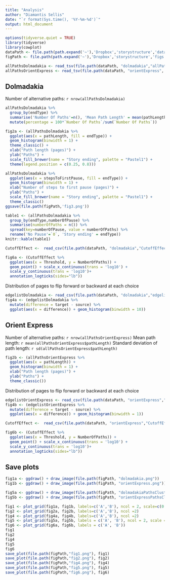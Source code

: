 ```yaml
---
title: "Analysis"
author: "Diamantis Sellis"
date: "`r format(Sys.time(), '%Y-%m-%d')`"
output: html_document
---
```


```r
options(tidyverse.quiet = TRUE)
library(tidyverse)
library(cowplot)
dataPath <- file.path(path.expand('~'),'Dropbox','storystructure','data')
figPath <- file.path(path.expand('~'),'Dropbox','storystructure','figs')
```

```r
allPathsDolmadakia <- read_tsv(file.path(dataPath, "dolmadakia","allPaths.dat"), na = "None")
allPathsOrientExpress <- read_tsv(file.path(dataPath, "orientExpress", "allPaths.dat"), na = "None")
```

## Dolmadakia

Number of alternative paths: `r nrow(allPathsDolmadakia)`
```r
allPathsDolmadakia %>% 
  group_by(endType) %>% 
  summarise('Number Of Paths'=n(), 'Mean Path Length' = mean(pathLength), 'Standard Deviation of Path Length' = sd(pathLength)) %>% 
  mutate(percentage = 100*`Number Of Paths`/sum(`Number Of Paths`))
```
```r
fig2a <- (allPathsDolmadakia %>%
  ggplot(aes(x = pathLength, fill = endType)) + 
  geom_histogram(binwidth = 1) + 
  theme_classic() + 
  xlab("Path length (pages)") + 
  ylab("Paths") +
  scale_fill_brewer(name = "Story ending", palette = "Pastel1") + 
  theme(legend.position = c(0.25, 0.8)))
```

```r
allPathsDolmadakia %>%
  ggplot(aes(x = stepsToFirstPause, fill = endType)) +
  geom_histogram(binwidth = 1) + 
  xlab("Number of steps to first pause (pages)") + 
  ylab("Paths") +
  scale_fill_brewer(name = "Story ending", palette = "Pastel1") + 
  theme_classic()
ggsave(file.path(figPath,'fig3.png'))
```

```r
table1 <- (allPathsDolmadakia %>%
  group_by(endType,numberOfPause) %>% 
  summarise(numberOfPaths = n()) %>% 
  spread(key=numberOfPause, value = numberOfPaths) %>% 
  rename('No Pause'=`0`, 'Story ending' = endType))
knitr::kable(table1)
```


```r
CutoffEffect <-  read_csv(file.path(dataPath, "dolmadakia","CutoffEffect.dat"))

fig6a <- (CutoffEffect %>% 
  ggplot(aes(x = Threshold, y = NumberOfPaths)) +
  geom_point() + scale_x_continuous(trans = 'log10') + 
  scale_y_continuous(trans = 'log10')+
  annotation_logticks(sides="lb"))
```

Distribution of pages to flip forward or backward at each choice
```r
edgelistDolmadakia <- read_csv(file.path(dataPath, "dolmadakia","edgelist.csv"), na = "None")
fig4a <- (edgelistDolmadakia %>% 
  mutate(difference = target - source) %>% 
  ggplot(aes(x = difference)) + geom_histogram(binwidth = 10))
```

## Orient Express

Number of alternative paths: `r nrow(allPathsOrientExpress)`
Mean path length: `r mean(allPathsOrientExpress$pathLength)`
Standard deviation of path length: `r sd(allPathsOrientExpress$pathLength)`


```r
fig2b <- (allPathsOrientExpress %>%
  ggplot(aes(x = pathLength)) +
  geom_histogram(binwidth = 1) + 
  xlab("Path length (pages)") + 
  ylab("Paths") +
  theme_classic())
```

Distribution of pages to flip forward or backward at each choice
```r
edgelistOrientExpress <- read_csv(file.path(dataPath, "orientExpress","edgelist.csv"), na = "None")
fig4b <- (edgelistOrientExpress %>% 
  mutate(difference = target - source) %>% 
  ggplot(aes(x = difference)) + geom_histogram(binwidth = 1))
```

```r
CutoffEffect <-  read_csv(file.path(dataPath, "orientExpress","CutoffEffect.dat"))

fig6b <- (CutoffEffect %>% 
  ggplot(aes(x = Threshold, y = NumberOfPaths)) +
  geom_point() + scale_x_continuous(trans = 'log10') + 
  scale_y_continuous(trans = 'log10')+
  annotation_logticks(sides="lb"))
```

## Save plots
```r
fig1a <- ggdraw() + draw_image(file.path(figPath, "dolmadakia.png"))
fig1b <- ggdraw() + draw_image(file.path(figPath, "orientExpress.png"))

fig5a <- ggdraw() + draw_image(file.path(figPath, "dolmadakiaPathsClustered.png"))
fig5b <- ggdraw() + draw_image(file.path(figPath, "orientExpressPathsClustered.png"))

fig1 <- plot_grid(fig1a, fig1b, labels=c('A','B'), ncol = 2, scale=c(0.9,0.7))
fig2 <- plot_grid(fig2a, fig2b, labels=c('A','B'), ncol =2)
fig4 <- plot_grid(fig4a, fig4b, labels=c('A','B'), ncol =2)
fig5 <- plot_grid(fig5a, fig5b, labels = c('A', 'B'), ncol = 2, scale = c(0.95, 0.8))
fig6 <- plot_grid(fig6a, fig6b, labels = c('A', 'B'))
fig1
fig2
fig4
fig5
fig6
save_plot(file.path(figPath,"fig1.png"), fig1)
save_plot(file.path(figPath,"fig2.png"), fig2)
save_plot(file.path(figPath,"fig4.png"), fig4)
save_plot(file.path(figPath,"fig5.png"), fig5)
save_plot(file.path(figPath,"fig6.png"), fig6)
```